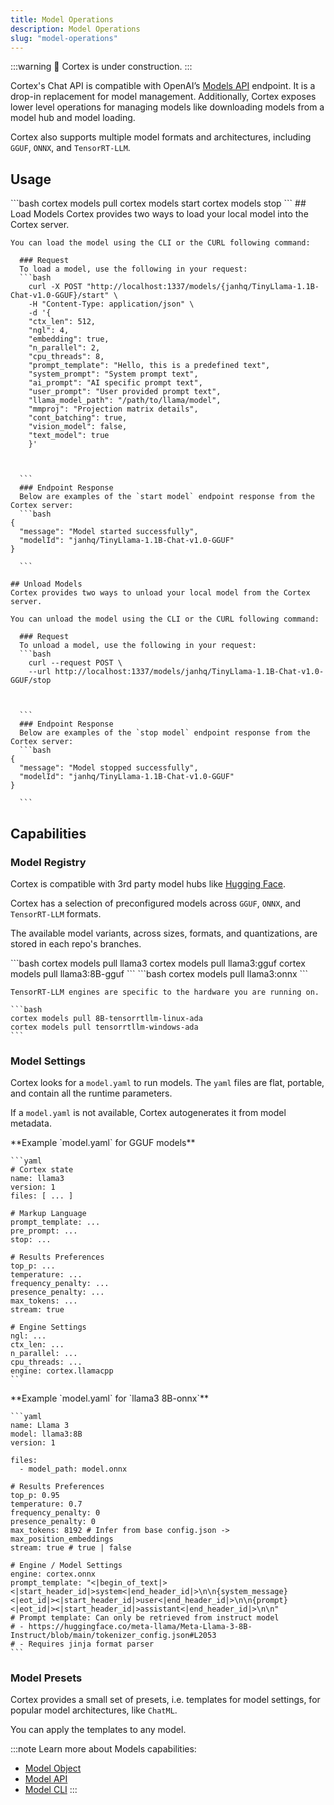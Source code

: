 ```yaml
---
title: Model Operations
description: Model Operations
slug: "model-operations"
---
```



:::warning
🚧 Cortex is under construction.
:::

Cortex's Chat API is compatible with OpenAI’s [Models API](https://platform.openai.com/docs/api-reference/models) endpoint. It is a drop-in replacement for model management. Additionally, Cortex exposes lower level operations for managing models like downloading models from a model hub and model loading.

Cortex also supports multiple model formats and architectures, including `GGUF`, `ONNX`, and `TensorRT-LLM`.

## Usage

<Tabs>
  <TabItem  value="CLI" label="CLI" default>
    ```bash 
    cortex models pull <repo_name-or-filepath>
    cortex models start
    cortex models stop
    ```
  </TabItem>
  <TabItem value="Javascript" label="Javascript">
  </TabItem>
  <TabItem value="CURL" label="CURL">
  ## Load Models
    Cortex provides two ways to load your local model into the Cortex server.

    You can load the model using the CLI or the CURL following command:

      ### Request
      To load a model, use the following in your request:
      ```bash
        curl -X POST "http://localhost:1337/models/{janhq/TinyLlama-1.1B-Chat-v1.0-GGUF}/start" \
        -H "Content-Type: application/json" \
        -d '{
        "ctx_len": 512,
        "ngl": 4,
        "embedding": true,
        "n_parallel": 2,
        "cpu_threads": 8,
        "prompt_template": "Hello, this is a predefined text",
        "system_prompt": "System prompt text",
        "ai_prompt": "AI specific prompt text",
        "user_prompt": "User provided prompt text",
        "llama_model_path": "/path/to/llama/model",
        "mmproj": "Projection matrix details",
        "cont_batching": true,
        "vision_model": false,
        "text_model": true
        }'



      ```
      ### Endpoint Response
      Below are examples of the `start model` endpoint response from the Cortex server:
      ```bash
    {
      "message": "Model started successfully",
      "modelId": "janhq/TinyLlama-1.1B-Chat-v1.0-GGUF"
    }

      ```

    ## Unload Models
    Cortex provides two ways to unload your local model from the Cortex server.

    You can unload the model using the CLI or the CURL following command:

      ### Request
      To unload a model, use the following in your request:
      ```bash
        curl --request POST \
        --url http://localhost:1337/models/janhq/TinyLlama-1.1B-Chat-v1.0-GGUF/stop



      ```
      ### Endpoint Response
      Below are examples of the `stop model` endpoint response from the Cortex server:
      ```bash
    {
      "message": "Model stopped successfully",
      "modelId": "janhq/TinyLlama-1.1B-Chat-v1.0-GGUF"
    }

      ```
  </TabItem>
</Tabs>

## Capabilities

### Model Registry 

Cortex is compatible with 3rd party model hubs like [Hugging Face](https://huggingface.co).

Cortex has a selection of preconfigured models across `GGUF`, `ONNX`, and `TensorRT-LLM` formats. 

The available model variants, across sizes, formats, and quantizations, are stored in each repo's branches.

<Tabs>
  <TabItem  value="GGUF" label="GGUF" default>
    ```bash 
    cortex models pull llama3
    cortex models pull llama3:gguf
    cortex models pull llama3:8B-gguf
    ```
  </TabItem>
  <TabItem value="ONNX" label="ONNX">
    ```bash 
    cortex models pull llama3:onnx
    ```
  </TabItem>
  <TabItem value="TensorRT-LLM" label="TensorRT-LLM">
    
    TensorRT-LLM engines are specific to the hardware you are running on.

    ```bash 
    cortex models pull 8B-tensorrtllm-linux-ada
    cortex models pull tensorrtllm-windows-ada
    ```
  </TabItem>
</Tabs>

### Model Settings

Cortex looks for a `model.yaml` to run models. The `yaml` files are flat, portable, and contain all the runtime parameters.

If a `model.yaml` is not available, Cortex autogenerates it from model metadata.

<Tabs>
  <TabItem  value="GGUF" label="GGUF" default>
    **Example `model.yaml` for GGUF models**

    ```yaml
    # Cortex state
    name: llama3
    version: 1
    files: [ ... ]

    # Markup Language
    prompt_template: ...
    pre_prompt: ...
    stop: ...

    # Results Preferences
    top_p: ...
    temperature: ...
    frequency_penalty: ...
    presence_penalty: ...
    max_tokens: ...
    stream: true

    # Engine Settings
    ngl: ...
    ctx_len: ...
    n_parallel: ...
    cpu_threads: ...
    engine: cortex.llamacpp 
    ```
  </TabItem>
  <TabItem value="ONNX" label="ONNX">
    **Example `model.yaml` for `llama3 8B-onnx`**

    ```yaml
    name: Llama 3
    model: llama3:8B
    version: 1

    files:
      - model_path: model.onnx

    # Results Preferences
    top_p: 0.95
    temperature: 0.7
    frequency_penalty: 0
    presence_penalty: 0
    max_tokens: 8192 # Infer from base config.json -> max_position_embeddings
    stream: true # true | false

    # Engine / Model Settings
    engine: cortex.onnx
    prompt_template: "<|begin_of_text|><|start_header_id|>system<|end_header_id|>\n\n{system_message}<|eot_id|><|start_header_id|>user<|end_header_id|>\n\n{prompt}<|eot_id|><|start_header_id|>assistant<|end_header_id|>\n\n"
    # Prompt template: Can only be retrieved from instruct model
    # - https://huggingface.co/meta-llama/Meta-Llama-3-8B-Instruct/blob/main/tokenizer_config.json#L2053
    # - Requires jinja format parser
    ```

  </TabItem>
  <TabItem value="TensorRT-LLM" label="TensorRT-LLM">
  </TabItem>
</Tabs>

### Model Presets

Cortex provides a small set of presets, i.e. templates for model settings, for popular model architectures, like `ChatML`.

You can apply the templates to any model.

:::note
Learn more about Models capabilities:
- [Model Object](/api-reference#tag/models/get/models/{id})
- [Model API](/api-reference#tag/models/post/models)
- [Model CLI](/docs/cli/models/)
:::